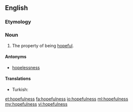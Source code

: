 ==English==

===Etymology===
{{suffix|hopeful|ness}}

===Noun===
{{en-noun|-}}

# The property of being [[hopeful]].

====Antonyms====
* [[hopelessness]]

====Translations====
{{trans-top|property of being hopeful}}
* Turkish: {{t-|tr|umutluluk}}
{{trans-mid}}
{{trans-bottom}}

[[et:hopefulness]]
[[fa:hopefulness]]
[[io:hopefulness]]
[[ml:hopefulness]]
[[my:hopefulness]]
[[vi:hopefulness]]